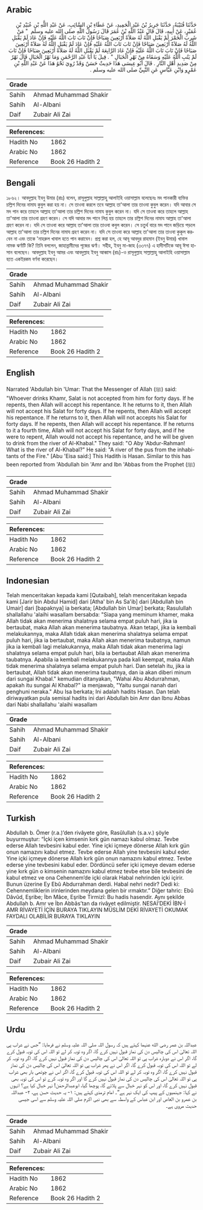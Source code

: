## Arabic


<div dir="rtl" lang="ar" style={{fontSize:'larger',backgroundColor:'#f8f9fa',padding:20}}>
حَدَّثَنَا قُتَيْبَةُ، حَدَّثَنَا جَرِيرُ بْنُ عَبْدِ الْحَمِيدِ، عَنْ عَطَاءِ بْنِ السَّائِبِ، عَنْ عَبْدِ اللَّهِ بْنِ عُبَيْدِ بْنِ عُمَيْرٍ، عَنْ أَبِيهِ، قَالَ قَالَ عَبْدُ اللَّهِ بْنُ عُمَرَ قَالَ رَسُولُ اللَّهِ صلى الله عليه وسلم ‏ "‏ مَنْ شَرِبَ الْخَمْرَ لَمْ يَقْبَلِ اللَّهُ لَهُ صَلاَةً أَرْبَعِينَ صَبَاحًا فَإِنْ تَابَ تَابَ اللَّهُ عَلَيْهِ فَإِنْ عَادَ لَمْ يَقْبَلِ اللَّهُ لَهُ صَلاَةً أَرْبَعِينَ صَبَاحًا فَإِنْ تَابَ تَابَ اللَّهُ عَلَيْهِ فَإِنْ عَادَ لَمْ يَقْبَلِ اللَّهُ لَهُ صَلاَةً أَرْبَعِينَ صَبَاحًا فَإِنْ تَابَ تَابَ اللَّهُ عَلَيْهِ فَإِنْ عَادَ الرَّابِعَةَ لَمْ يَقْبَلِ اللَّهُ لَهُ صَلاَةً أَرْبَعِينَ صَبَاحًا فَإِنْ تَابَ لَمْ يَتُبِ اللَّهُ عَلَيْهِ وَسَقَاهُ مِنْ نَهْرِ الْخَبَالِ ‏"‏ ‏.‏ قِيلَ يَا أَبَا عَبْدِ الرَّحْمَنِ وَمَا نَهْرُ الْخَبَالِ قَالَ نَهْرٌ مِنْ صَدِيدِ أَهْلِ النَّارِ ‏.‏ قَالَ أَبُو عِيسَى هَذَا حَدِيثٌ حَسَنٌ وَقَدْ رُوِيَ نَحْوُ هَذَا عَنْ عَبْدِ اللَّهِ بْنِ عَمْرٍو وَابْنِ عَبَّاسٍ عَنِ النَّبِيِّ صلى الله عليه وسلم ‏.‏
</div>
<div style={{backgroundColor:'#f8f9fa',padding:20, marginBottom: 10}}><table> <thead> <tr> <th>Grade</th> <th></th> </tr> </thead> <tbody> <tr><td>Sahih</td><td>Ahmad Muhammad Shakir</td></tr><tr><td>Sahih</td><td>Al-Albani</td></tr><tr><td>Daif</td><td>Zubair Ali Zai</td></tr></tbody></table><table> <thead> <tr> <th>References:</th> <th></th> </tr> </thead> <tbody><tr><td>Hadith No</td><td>1862</td></tr><tr><td>Arabic No</td><td>1862</td></tr><tr><td>Reference</td><td>Book 26 Hadith 2</td></tr></tbody></table></div>

## Bengali


<div dir="ltr" lang="bn" style={{fontSize:'larger',backgroundColor:'#f8f9fa',padding:20}}>
১৮৬২। আবদুল্লাহ ইবনু উমার (রাঃ) বলেন, রাসূলুল্লাহ সাল্লাল্লাহু আলাইহি ওয়াসাল্লাম বলেছেনঃ মদ পানকারী ব্যক্তির চল্লিশ দিনের নামায কুবুল করা হয় না। সে তাওবা করলে তবে আল্লাহ তা'আলা তার তাওবা কুবুল করেন। যদি আবার সে মদ পান করে তাহলে আল্লাহ তা'আলা তার চল্লিশ দিনের নামায কুবুল করেন না। যদি সে তাওবা করে তাহলে আল্লাহ তা'আলা তার তাওবা গ্রহণ করেন। সে যদি আবার মদ পানে লিপ্ত হয় তাহলে তার চল্লিশ দিনের নামায আল্লাহ তা'আলা গ্রহণ করেন না। যদি সে তাওবা করে আল্লাহ তা'আলা তার তাওবা কবুল করেন। সে চতুর্থ বারে মদ পানে জড়িয়ে পড়লে আল্লাহ তা'আলা তার চল্লিশ দিনের নামায গ্রহণ করেন না। যদি সে তাওবা করে আল্লাহ তা'আলা তার তাওবা কুকূল করবেন না এবং তাকে 'নাহরুল খাবাল হতে পান করাবেন। প্রশ্ন করা হল, হে আবূ আবদুর রাহমান (ইবনু উমার) খাবাল নামক ঝর্ণাটি কি? তিনি বললেন, জাহান্নামীদের পূজের ঝর্ণা। সহীহ, ইবনু মা-জাহ (৩৩৭৭) এ হাদীসটিকে আবূ ঈসা হাসান বলেছেন। আবদুল্লাহ ইবনু আমর এবং আবদুল্লাহ ইবনু আব্বাস (রাঃ)-ও রাসূলুল্লাহ সাল্লাল্লাহু আলাইহি ওয়াসাল্লাম হতে একইরকম বর্ণনা করেছেন।
</div>
<div style={{backgroundColor:'#f8f9fa',padding:20, marginBottom: 10}}><table> <thead> <tr> <th>Grade</th> <th></th> </tr> </thead> <tbody> <tr><td>Sahih</td><td>Ahmad Muhammad Shakir</td></tr><tr><td>Sahih</td><td>Al-Albani</td></tr><tr><td>Daif</td><td>Zubair Ali Zai</td></tr></tbody></table><table> <thead> <tr> <th>References:</th> <th></th> </tr> </thead> <tbody><tr><td>Hadith No</td><td>1862</td></tr><tr><td>Arabic No</td><td>1862</td></tr><tr><td>Reference</td><td>Book 26 Hadith 2</td></tr></tbody></table></div>

## English


<div dir="ltr" lang="en" style={{fontSize:'larger',backgroundColor:'#f8f9fa',padding:20}}>
Narrated 'Abdullah bin 'Umar: That the Messenger of Allah (ﷺ) said: "Whoever drinks Khamr, Salat is not accepted from him for forty days. If he repents, then Allah will accept his repentance. It he returns to it, then Allah will not accept his Salat for forty days. If he repents, then Allah will accept his repentance. If he returns to it, then Allah will not accepts his Salat for forty days. If he repents, then Allah will accept his repentance. If he returns to it a fourth time, Allah will not accept his Salat for forty days, and if he were to repent, Allah would not accept his repentance, and he will be given to drink from the river of Al-Khabal." They said: "O Aby 'Abdur-Rahman! What is the river of Al-Khabal?" He said: "A river of the pus from the inhabitants of the Fire." [Abu 'Eisa said:] This Hadith is Hasan. Similar to this has been reported from 'Abdullah bin 'Amr and Ibn 'Abbas from the Prophet (ﷺ)
</div>
<div style={{backgroundColor:'#f8f9fa',padding:20, marginBottom: 10}}><table> <thead> <tr> <th>Grade</th> <th></th> </tr> </thead> <tbody> <tr><td>Sahih</td><td>Ahmad Muhammad Shakir</td></tr><tr><td>Sahih</td><td>Al-Albani</td></tr><tr><td>Daif</td><td>Zubair Ali Zai</td></tr></tbody></table><table> <thead> <tr> <th>References:</th> <th></th> </tr> </thead> <tbody><tr><td>Hadith No</td><td>1862</td></tr><tr><td>Arabic No</td><td>1862</td></tr><tr><td>Reference</td><td>Book 26 Hadith 2</td></tr></tbody></table></div>

## Indonesian


<div dir="ltr" lang="id" style={{fontSize:'larger',backgroundColor:'#f8f9fa',padding:20}}>
Telah menceritakan kepada kami [Qutaibah], telah menceritakan kepada kami [Jarir bin Abdul Hamid] dari [Atha' bin As Sa'ib] dari [Abdullah bin Umair] dari [bapaknya] ia berkata; [Abdullah bin Umar] berkata; Rasulullah shallallahu 'alaihi wasallam bersabda: "Siapa yang meminum khamer, maka Allah tidak akan menerima shalatnya selama empat puluh hari, jika ia bertaubat, maka Allah akan menerima taubatnya. Akan tetapi, jika ia kembali melakukannya, maka Allah tidak akan menerima shalatnya selama empat puluh hari, jika ia bertaubat, maka Allah akan menerima taubatnya, namun jika ia kembali lagi melakukannya, maka Allah tidak akan menerima lagi shalatnya selama empat puluh hari, bila ia bertaubat Allah akan menerima taubatnya. Apabila ia kembali melakukannya pada kali keempat, maka Allah tidak menerima shalatnya selama empat puluh hari. Dan setelah itu, jika ia bertaubat, Allah tidak akan menerima taubatnya, dan ia akan diberi minum dari sungai Khabal." kemudian ditanyakan, "Wahai Abu Abdurrahman, apakah itu sungai Al Khabal?" ia menjawab, "Yaitu sungai nanah dari penghuni neraka." Abu Isa berkata; Ini adalah hadits Hasan. Dan telah diriwayatkan pula semisal hadits ini dari Abdullah bin Amr dan Ibnu Abbas dari Nabi shallallahu 'alaihi wasallam
</div>
<div style={{backgroundColor:'#f8f9fa',padding:20, marginBottom: 10}}><table> <thead> <tr> <th>Grade</th> <th></th> </tr> </thead> <tbody> <tr><td>Sahih</td><td>Ahmad Muhammad Shakir</td></tr><tr><td>Sahih</td><td>Al-Albani</td></tr><tr><td>Daif</td><td>Zubair Ali Zai</td></tr></tbody></table><table> <thead> <tr> <th>References:</th> <th></th> </tr> </thead> <tbody><tr><td>Hadith No</td><td>1862</td></tr><tr><td>Arabic No</td><td>1862</td></tr><tr><td>Reference</td><td>Book 26 Hadith 2</td></tr></tbody></table></div>

## Turkish


<div dir="ltr" lang="tr" style={{fontSize:'larger',backgroundColor:'#f8f9fa',padding:20}}>
Abdullah b. Ömer (r.a.)’den rivâyete göre, Rasûlullah (s.a.v.) şöyle buyurmuştur: “İçki içen kimsenin kırk gün namazı kabul olmaz. Tevbe ederse Allah tevbesini kabul eder. Yine içki içmeye dönerse Allah kırk gün onun namazını kabul etmez. Tevbe ederse Allah yine tevbesini kabul eder. Yine içki içmeye dönerse Allah kırk gün onun namazını kabul etmez. Tevbe ederse yine tevbesini kabul eder. Dördüncü sefer içki içmeye devam ederse yine kırk gün o kimsenin namazını kabul etmez tevbe etse bile tevbesini de kabul etmez ve ona Cehennem’de içki olarak Habal nehrinden içki içirir. Bunun üzerine Ey Ebû Abdurrahman derdi. Habal nehri nedir? Dedi ki: Cehennemliklerin irinlerinden meydana gelen bir ırmaktır.” Diğer tahric: Ebû Dâvûd, Eşribe; İbn Mâce, Eşribe Tirmizî: Bu hadis hasendir. Aynı şekilde Abdullah b. Amr ve İbn Abbâs’tan da rivâyet edilmiştir. NESAİ’DEKİ İBN-İ AMR RİVAYETİ İÇİN BURAYA TIKLAYIN MÜSLİM DEKİ RİVAYETİ OKUMAK FAYDALI OLABİLİR BURAYA TIKLAYIN
</div>
<div style={{backgroundColor:'#f8f9fa',padding:20, marginBottom: 10}}><table> <thead> <tr> <th>Grade</th> <th></th> </tr> </thead> <tbody> <tr><td>Sahih</td><td>Ahmad Muhammad Shakir</td></tr><tr><td>Sahih</td><td>Al-Albani</td></tr><tr><td>Daif</td><td>Zubair Ali Zai</td></tr></tbody></table><table> <thead> <tr> <th>References:</th> <th></th> </tr> </thead> <tbody><tr><td>Hadith No</td><td>1862</td></tr><tr><td>Arabic No</td><td>1862</td></tr><tr><td>Reference</td><td>Book 26 Hadith 2</td></tr></tbody></table></div>

## Urdu


<div dir="rtl" lang="ur" style={{fontSize:'larger',backgroundColor:'#f8f9fa',padding:20}}>
عبداللہ بن عمر رضی الله عنہما کہتے ہیں کہ رسول اللہ صلی اللہ علیہ وسلم نے فرمایا: ”جس نے شراب پی اللہ تعالیٰ اس کی چالیس دن کی نماز قبول نہیں کرے گا، اگر وہ توبہ کر لے تو اللہ اس کی توبہ قبول کرے گا، اگر اس نے دوبارہ شراب پی تو اللہ تعالیٰ اس کی چالیس دن کی نماز قبول نہیں کرے گا، اگر وہ توبہ کر لے تو اللہ اس کی توبہ قبول کرے گا، اگر اس نے پھر شراب پی تو اللہ تعالیٰ اس کی چالیس دن کی نماز قبول نہیں کرے گا، اگر وہ توبہ کر لے تو اللہ اس کی توبہ قبول کرے گا، اگر اس نے چوتھی بار بھی شراب پی تو اللہ تعالیٰ اس کی چالیس دن کی نماز قبول نہیں کرے گا اور اگر وہ توبہ کرے تو اس کی توبہ بھی قبول نہیں کرے گا، اور اس کو نہر خبال سے پلائے گا، پوچھا گیا، ابوعبدالرحمٰن! نہر خبال کیا ہے؟ انہوں نے کہا: جہنمیوں کے پیپ کی ایک نہر ہے“۔ امام ترمذی کہتے ہیں: ۱- یہ حدیث حسن ہے، ۲- عبداللہ بن عمرو بن العاص اور ابن عباس کے واسطہ سے بھی نبی اکرم صلی اللہ علیہ وسلم سے اسی جیسی حدیث مروی ہے۔
</div>
<div style={{backgroundColor:'#f8f9fa',padding:20, marginBottom: 10}}><table> <thead> <tr> <th>Grade</th> <th></th> </tr> </thead> <tbody> <tr><td>Sahih</td><td>Ahmad Muhammad Shakir</td></tr><tr><td>Sahih</td><td>Al-Albani</td></tr><tr><td>Daif</td><td>Zubair Ali Zai</td></tr></tbody></table><table> <thead> <tr> <th>References:</th> <th></th> </tr> </thead> <tbody><tr><td>Hadith No</td><td>1862</td></tr><tr><td>Arabic No</td><td>1862</td></tr><tr><td>Reference</td><td>Book 26 Hadith 2</td></tr></tbody></table></div>